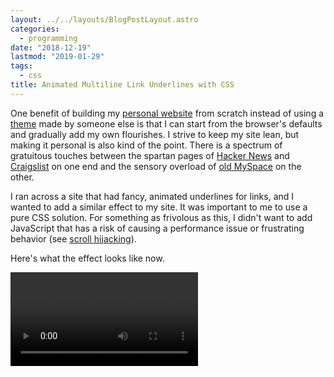 ```yaml
---
layout: ../../layouts/BlogPostLayout.astro
categories:
  - programming
date: "2018-12-19"
lastmod: "2019-01-29"
tags:
  - css
title: Animated Multiline Link Underlines with CSS
---
```


One benefit of building my [personal website](https://www.dannyguo.com/) from
scratch instead of using a [theme](https://themes.gohugo.io/) made by someone
else is that I can start from the browser's defaults and gradually add my own
flourishes. I strive to keep my site lean, but making it personal is also kind
of the point. There is a spectrum of gratuitous touches between the spartan
pages of [Hacker News](https://news.ycombinator.com/) and
[Craigslist](https://newyork.craigslist.org/) on one end and the sensory
overload of [old
MySpace](https://news.codecademy.com/myspace-and-the-coding-legacy/) on the
other.

I ran across a site that had fancy, animated underlines for links, and I wanted
to add a similar effect to my site. It was important to me to use a pure CSS
solution. For something as frivolous as this, I didn't want to add JavaScript
that has a risk of causing a performance issue or frustrating behavior (see
[scroll hijacking](https://envato.com/blog/scroll-hijacking/)).

Here's what the effect looks like now.

<Video imgurId="2sKxENF" />

## Implementation

The topic of drawing lines under text on the web can be [surprisingly
complicated](https://medium.design/crafting-link-underlines-on-medium-7c03a9274f9),
depending on how far you are willing to
[stray](https://css-tricks.com/styling-underlines-web/) from `text-decoration:
underline` and which details (like [clearing
descenders](https://stackoverflow.com/q/40008990/1481479)) you care about.

I investigated a few approaches:

* [Animating Link Underlines](http://tobiasahlin.com/blog/css-trick-animating-link-underlines/)
* [CSS Animated Underline Links](http://www.cssportal.com/blog/css-animated-underline-links/)

Both of them essentially remove the default
[text-decoration](https://developer.mozilla.org/en-US/docs/Web/CSS/text-decoration)
and add a simulated border using
[pseudo-elements](https://developer.mozilla.org/en-US/docs/Web/CSS/Pseudo-elements).
The border is then animated by [CSS
transitions](https://developer.mozilla.org/en-US/docs/Web/CSS/CSS_Transitions/Using_CSS_transitions).
Unfortunately, these solutions have one drawback: they don't work properly if
the link spans more than one line. The underline only appears on the first line.

<Video imgurId="XWPhTQM" />

I eventually found a [CodePen](https://codepen.io/shshaw/pen/pdyJBW) by
[Shaw](https://twitter.com/shshaw) that doesn't have this flaw. I modified the
CSS until I got to a solution that looks good to me.

<Video imgurId="8pxxwkT" />

Here is the relevant code. You can use [this
repl](https://repl.it/@dyguo/animated-multiline-link-underlines) to play around
with it.

```css
a {
    text-decoration: none;
    background-image: linear-gradient(currentColor, currentColor);
    background-position: 0% 100%;
    background-repeat: no-repeat;
    background-size: 0% 2px;
    transition: background-size .3s;
}

a:hover, a:focus {
    background-size: 100% 2px;
}
```

Let's go through this approach part by part. First, we turn off the default
`text-decoration` for links.

We want to use
[background-image](https://developer.mozilla.org/en-US/docs/Web/CSS/background-image)
because it can span multiple lines. While we could supply an actual image, we
only want to draw a line, so we use
[linear-gradient](https://developer.mozilla.org/en-US/docs/Web/CSS/linear-gradient),
which generates an image for us. Normally, it's used to create a gradient
between two different colors, but I want the underline to just be the same color
as the link, so I use
[currentColor](https://developer.mozilla.org/en-US/docs/Web/CSS/color_value#currentColor_keyword)
for both the beginning and the end of the gradient. `currentColor` tells the
browser to use the element's computed
[color](https://developer.mozilla.org/en-US/docs/Web/CSS/color) property.

We use
[background-position](https://developer.mozilla.org/en-US/docs/Web/CSS/background-position)
to place the image in the bottom left corner. `0%` sets the horizontal position,
and `100%` sets the vertical position.

We turn off
[background-repeat](https://developer.mozilla.org/en-US/docs/Web/CSS/background-repeat)
to prevent it from creating multiple instances of the image to fill the entire
background of the link.

We use
[background-size](https://developer.mozilla.org/en-US/docs/Web/CSS/background-size)
to make the image zero pixels wide and two pixels tall. It has zero width
because the underline should only appear on hover.

We set a [transition](https://developer.mozilla.org/en-US/docs/Web/CSS/transition)
on `background-size`, so any change to the property will take `0.3` seconds
to complete.

On link [hover](https://developer.mozilla.org/en-US/docs/Web/CSS/:hover), we
change the width of the image to `100%`, creating a full underline, and
`transition` takes care of the animation. As [nickels55
suggests](https://www.reddit.com/r/web_design/comments/a7y701/animated_multiline_link_underlines_with_css/ec6pwel/),
we also want the effect to happen on focus for those who use keyboard
navigation. Thanks to nickels55 for keeping
[accessibility](https://en.wikipedia.org/wiki/Web_accessibility) in mind.

And that's it! I was very happy with how small the
[commit](https://github.com/dguo/dannyguo.com/commit/14e51391329163fa414ac55d77fdf6da521ab644)
ended up being. If you'd like to add something similar to your site, feel free
to take this implementation, or check out some other [animated underline
effects](https://speckyboy.com/underline-text-effects-css/) for inspiration.
